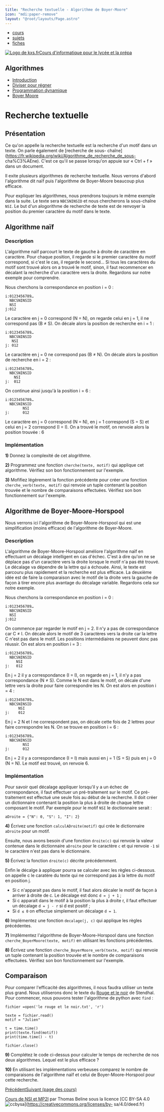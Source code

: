 ```yaml
---
title: "Recherche textuelle - Algorithme de Boyer-Moore"
icon: "mdi:paper-remove"
layout: "@root/layouts/Page.astro"
---
```


  * [cours](https://kxs.fr/cours/)
  * [sujets](https://kxs.fr/sujets/)
  * [fiches](https://kxs.fr/fiches/)

[![Logo de kxs.fr](/img/logo.svg)](https://kxs.fr/)[Cours d'informatique pour
le lycée et la prépa](https://kxs.fr/cours/)

## Algorithmes

  * [Introduction](.)
  * [Diviser pour régner](diviser-pour-regner)
  * [Programmation dynamique](programmation-dynamique)
  * [Boyer Moore](boyer-moore)

# Recherche textuelle

## Présentation

Ce qu'on appelle la recherche textuelle est la recherche d'un motif dans un
texte. On parle également de [recherche de sous-
chaîne](https://fr.wikipedia.org/wiki/Algorithme_de_recherche_de_sous-
cha%C3%AEne). C'est ce qu'il se passe lorsqu'on appuie sur « Ctrl + f » dans
un document.

Il exite plusieurs algorithmes de recherche textuelle. Nous verrons d'abord
l'algorithme dit naïf puis l'algorithme de Boyer-Moore beaucoup plus efficace.

Pour expliquer les algorithmes, nous prendrons toujours le même exemple dans
la suite. Le texte sera `NBCSNINSID` et nous chercherons la sous-chaîne `NSI`.
Le but d'un alogorithme de recherche de texte est de renvoyer la position du
premier caractère du motif dans le texte.

## Algorithme naïf

### Description

L'algorithme naïf parcourt le texte de gauche à droite de caractère en
caractère. Pour chaque position, il regarde si le premier caractère du motif
correspond, si c'est le cas, il regarde le second… Si tous les caractères du
motif sont trouvé alors on a trouvé le motif, sinon, il faut recommencer en
décalant la recherche d'un caractère vers la droite. Regardons sur notre
exemple pour comprendre.

Nous cherchons la correspondance en position i = 0 :

    
    
    i:0123456789…
      NBCSNINSID
      NSI
    j:012

Le caractère en j = 0 correspond (N = N), on regarde celui en j = 1, il ne
correspond pas (B ≠ S). On décale alors la position de recherche en i = 1 :

    
    
    i:0123456789…
      NBCSNINSID
       NSI
    j: 012

Le caractère en j = 0 ne correspond pas (B ≠ N). On décale alors la position
de recherche en i = 2 :

    
    
    i:0123456789…
      NBCSNINSID
        NSI
    j:  012

On continue ainsi jusqu'à la position i = 6 :

    
    
    i:0123456789…
      NBCSNINSID
            NSI
    j:      012

Le caractère en j = 0 correspond (N = N), en j = 1 correspond (S = S) et celui
en j = 2 correspond (I = I). On a trouvé le motif, on renvoie alors la
position trouvée : 6

### Implémentation

**1)** Donnez la complexité de cet alogrithme.

**2)** Programmez une fonction `cherche(texte, motif)` qui applique cet
algorithme. Vérifiez son bon fonctionnement sur l'exemple.

**3)** Mofifiez légèrement la fonction précédente pour créer une fonction
`cherche_verb(texte, motif)` qui renvoie un tuple contenant la position
trouvée et le nombre de comparaisons effectuées. Vérifiez son bon
fonctionnement sur l'exemple.

## Algorithme de Boyer-Moore-Horspool

Nous verrons ici l'algorithme de Boyer-Moore-Horspool qui est une
simplification (moins efficace) de l'algorithme de Boyer-Moore.

### Description

L'algorithme de Boyer-Moore-Horspool améliore l'algorithme naïf en effectuant
un décalage intelligent en cas d'échec. C'est à dire qu'on ne se déplace pas
d'un caractère vers la droite lorsque le motif n'a pas été trouvé. Le décalage
va dépendre de la lettre qui a échouée. Ainsi, le texte est parcouru plus
rapidement et la recherche est plus efficace. La deuxième idée est de faire la
comparaison avec le motif de la droite vers la gauche de façon à tirer encore
plus avantage du décalage variable. Regardons cela sur notre exemple.

Nous cherchons la correspondance en position i = 0 :

    
    
    i:0123456789…
      NBCSNINSID
      NSI
    j:012

On commence par regarder le motif en j = 2. Il n'y a pas de correspondance car
C ≠ I. On décale alors le motif de 3 caractères vers la droite car la lettre C
n'est pas dans le motif. Les positions intermédiaires ne peuvent donc pas
réussir. On est alors en position i = 3 :

    
    
    i:0123456789…
      NBCSNINSID
         NSI
    j:   012

En j = 2 il y a correspondance (I = I), on regarde en j = 1, il n'y a pas
correspondance (N ≠ S). Comme le N est dans le motif, on décale d'une lettre
vers la droite pour faire correspondre les N. On est alors en position i = 4 :

    
    
    i:0123456789…
      NBCSNINSID
          NSI
    j:    012

En j = 2 N et I ne correspondent pas, on décale cette fois de 2 lettres pour
faire correspondre les N. On se trouve en position i = 6 :

    
    
    i:0123456789…
      NBCSNINSID
            NSI
    j:      012

En j = 2 il y a correspondance (I = I) mais aussi en j = 1 (S = S) puis en j =
0 (N = N). Le motif est trouvé, on renvoie 6.

### Implémentation

Pour savoir quel décalage appliquer lorsqu'il y a un échec de correspondance,
il faut effectuer un pré-traitement sur le motif. Ce pré-traitement est
effectué une seule fois au début de la recherche. Il doit créer un
dictionnaire contenant la position la plus à droite de chaque lettre composant
le motif. Par exemple pour le motif `NSI` le doctionnaire serait :

    
    
    aDroite = {"N": 0, "S": 1, "I": 2}

**4)** Écrivez une fonction `calculADroite(motif)` qui crée le dictionnaire
`aDroite` pour un motif.

Ensuite, nous avons besoin d'une fonction `droite(c)` qui renvoie la valeur
contenue dans le dictionnaire `aDroite` pour le caractère `c` et qui renvoie
`-1` si le caractère n'est pas dans le dictionnaire.

**5)** Écrivez la fonction `droite(c)` décrite précédemment.

Enfin le décalge à appliquer pourra se calculer avec les règles ci-dessous. on
appelle c le caratère du texte qui ne correspond pas à la lettre du motif en
position j.

  * Si c n'apparait pas dans le motif, il faut alors décaler le motif de façon à arriver à droite de c. Le décalage est donc `d = j + 1` ;
  * Si c apparait dans le motif à la position la plus à droite r, il faut effectuer un décalage `d = j - r` si d est positif ;
  * Si `d ≤ 0` on effectue simplement un décalage `d = 1`.

**6)** Implémentez une fonction `decalage(j, c)` qui applique les règles
précédentes.

**7)** Implémentez l'algorithme de Boyer-Moore-Horspool dans une fonction
`cherche_BoyerMoore(texte, motif)` en utilisant les fonctions précédentes.

**8)** Écrivez une fonction `cherche_BoyerMoore_verb(texte, motif)` qui
renvoie un tuple contenant la position trouvée et le nombre de comparaisons
effectuées. Vérifiez son bon fonctionnement sur l'exemple.

## Comparaison

Pour comparer l'efficacité des algorithmes, il nous faudra utiliser un texte
plus grand. Nous utiliserons donc le texte du [Rouge et le
noir](le_rouge_et_le_noir.txt) de Stendhal. Pour commencer, nous pouvons
tester l'algorithme de python avec `find` :

    
    
    
    fichier =open('le rouge et le noir.txt', 'r')
    
    texte = fichier.read()
    motif = "Julien"
    
    t = time.time()
    print(texte.find(motif))
    print(time.time() - t)
    
    fichier.close()

**9)** Complétez le code ci-dessus pour calculer le temps de recherche de nos
deux algorithmes. Lequel est le plus efficace ?

**10)** En utilisant les implémentations verbeuses comparez le nombre de
comparaisons de l'algorithme naïf et celui de Boyer-Moore-Horspool pour cette
recherche.

[Précédent](programmation-dynamique)[Suivant (page des cours)](..)

[Cours de NSI et MP2I](https://kxs.fr/cours/) par Thomas Beline sous la
licence [CC BY-SA 4.0
![ccbysa](/img/ccbysa.svg)](https://creativecommons.org/licenses/by-
sa/4.0/deed.fr)

